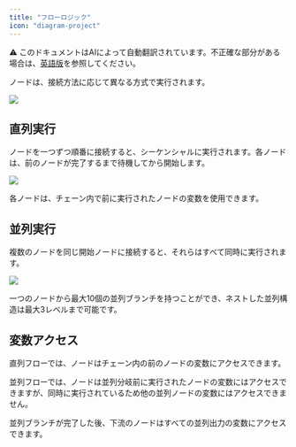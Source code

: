 ```yaml
---
title: "フローロジック"
icon: "diagram-project"
---
```


<Note> ⚠️ このドキュメントはAIによって自動翻訳されています。不正確な部分がある場合は、[英語版](/en/documentation/pages/build/orchestrate-node)を参照してください。</Note>


ノードは、接続方法に応じて異なる方式で実行されます。

![](https://assets-docs.dify.ai/dify-enterprise-mintlify/en/guides/workflow/3984e13db72e2bd19870f5764ec000cf.jpeg)

## 直列実行

ノードを一つずつ順番に接続すると、シーケンシャルに実行されます。各ノードは、前のノードが完了するまで待機してから開始します。

![](https://assets-docs.dify.ai/dify-enterprise-mintlify/en/guides/workflow/e8e884e146994b5f95cb16ec31cdd81b.png)

各ノードは、チェーン内で前に実行されたノードの変数を使用できます。

## 並列実行

複数のノードを同じ開始ノードに接続すると、それらはすべて同時に実行されます。

![](https://assets-docs.dify.ai/dify-enterprise-mintlify/en/guides/workflow/5ba85864454880561ec95a37db382f20.png)

<Note>
一つのノードから最大10個の並列ブランチを持つことができ、ネストした並列構造は最大3レベルまで可能です。
</Note>

## 変数アクセス

直列フローでは、ノードはチェーン内の前のノードの変数にアクセスできます。

並列フローでは、ノードは並列分岐前に実行されたノードの変数にはアクセスできますが、同時に実行されているため他の並列ノードの変数にはアクセスできません。

並列ブランチが完了した後、下流のノードはすべての並列出力の変数にアクセスできます。
